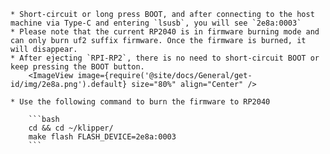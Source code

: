 


    * Short-circuit or long press BOOT, and after connecting to the host machine via Type-C and entering `lsusb`, you will see `2e8a:0003`
    * Please note that the current RP2040 is in firmware burning mode and can only burn uf2 suffix firmware. Once the firmware is burned, it will disappear.
    * After ejecting `RPI-RP2`, there is no need to short-circuit BOOT or keep pressing the BOOT button.
        <ImageView image={require('@site/docs/General/get-id/img/2e8a.png').default} size="80%" align="Center" /> 

    * Use the following command to burn the firmware to RP2040

        ```bash
        cd && cd ~/klipper/
        make flash FLASH_DEVICE=2e8a:0003
        ```